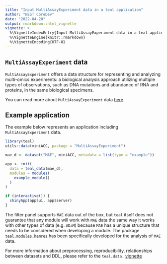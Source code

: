 ```yaml
---
title: "Input MultiAssayExperiment data in a teal application"
author: "NEST CoreDev"
date: "2022-04-20"
output: rmarkdown::html_vignette
vignette: >
  %\VignetteIndexEntry{Input MultiAssayExperiment data in a teal application}
  %\VignetteEngine{knitr::rmarkdown}
  %\VignetteEncoding{UTF-8}
---
```


## `MultiAssayExperiment` data
`MultiAssayExperiment` offers a data structure for representing and analyzing multi-omics experiments: a biological analysis approach utilizing multiple types of observations, such as DNA mutations and abundance of RNA and proteins, in the same biological specimens.

You can read more about `MultiAssayExperiment` data [here](https://www.bioconductor.org/packages/release/bioc/vignettes/MultiAssayExperiment/inst/doc/MultiAssayExperiment.html).


## Example application
The example below represents an application including `MultiAssayExperiment` data.

```r
library(teal)
utils::data(miniACC, package = "MultiAssayExperiment")

mae_d <- dataset("MAE", miniACC, metadata = list(type = "example"))

app <- init(
  data = teal_data(mae_d),
  modules = modules(
    example_module()
  )
)

if (interactive()) {
  shinyApp(app$ui, app$server)
}
```

The filter panel supports `MAE` data out of the box, but `teal` itself does not guarantee that any module will work with `MAE` data the same way it works with other types of data (e.g. `ADaM`) because `MAE` has a unique structure that needs to be considered when developing a module.
The package [`teal.modules.hemres`](https://github.com/insightsengineering/teal.modules.hermes) has been specifically developed for the 
analysis of `MAE` data.

For more information about preprocessing, reproducibility, relationships between datasets and DDL, please refer to the `teal.data.` [vignette](https://insightsengineering.github.io/teal.data)
